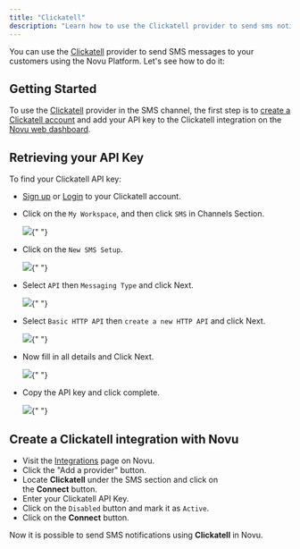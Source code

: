 ```yaml
---
title: "Clickatell"
description: "Learn how to use the Clickatell provider to send sms notifications using Novu"
---
```


You can use the [Clickatell](https://www.clickatell.com/) provider to send SMS messages to your customers using the Novu Platform.
Let's see how to do it:

## Getting Started

To use the [Clickatell](https://www.clickatell.com/) provider in the SMS channel, the first step is to [create a Clickatell account](https://www.clickatell.com/sign-up/) and add your API key to the Clickatell integration on the [Novu web dashboard](https://dashboard.novu.co/integrations?utm_campaign=docs-sms-clickatell).

## Retrieving your API Key

To find your Clickatell API key:

- [Sign up](https://www.clickatell.com/sign-up/) or [Login](https://app.clickatell.com/signin) to your Clickatell account.
- Click on the `My Workspace`, and then click `SMS` in Channels Section.

  <Frame caption="Click on the My Workspace, and then click SMS in Channels Section">
    <img src="/images/channels-and-providers/sms/clickatell/step_01.png" />{" "}
  </Frame>

- Click on the `New SMS Setup`.

  <Frame caption=" Click on the New SMS Setup">
    <img src="/images/channels-and-providers/sms/clickatell/step_02.png" />{" "}
  </Frame>

- Select `API` then `Messaging Type` and click Next.

  <Frame caption="Select API then Messaging Type and click Next">
    <img src="/images/channels-and-providers/sms/clickatell/step_03.png" />{" "}
  </Frame>

- Select `Basic HTTP API` then `create a new HTTP API` and click Next.

  <Frame caption="Select Basic HTTP API then create a new HTTP API and click Next">
    <img src="/images/channels-and-providers/sms/clickatell/step_04.png" />{" "}
  </Frame>

- Now fill in all details and Click Next.

  <Frame caption="Now fill in all details and Click Next">
    <img src="/images/channels-and-providers/sms/clickatell/step_05.png" />{" "}
  </Frame>

- Copy the API key and click complete.
  <Frame caption="Copy the API key and click complete">
    <img src="/images/channels-and-providers/sms/clickatell/step_06.png" />{" "}
  </Frame>

## Create a Clickatell integration with Novu

- Visit the [Integrations](https://dashboard.novu.co/integrations?utm_campaign=docs-sms-clickatell) page on Novu.
- Click the "Add a provider" button.
- Locate **Clickatell** under the SMS section and click on the **Connect** button.
- Enter your Clickatell API Key.
- Click on the `Disabled` button and mark it as `Active`.
- Click on the **Connect** button.

Now it is possible to send SMS notifications using **Clickatell** in Novu.
